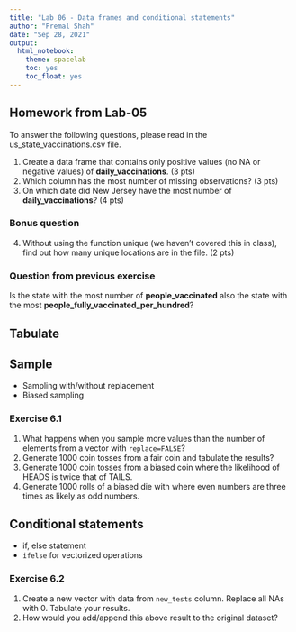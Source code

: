 ```yaml
---
title: "Lab 06 - Data frames and conditional statements"
author: "Premal Shah"
date: "Sep 28, 2021"
output: 
  html_notebook:
    theme: spacelab
    toc: yes
    toc_float: yes
---
```


## Homework from Lab-05

To answer the following questions, please read in the us_state_vaccinations.csv file.

1. Create a data frame that contains only positive values (no NA or negative values) of __daily_vaccinations__. (3 pts)
2. Which column has the most number of missing observations? (3 pts)
3. On which date did New Jersey have the most number of __daily_vaccinations__? (4 pts)

### Bonus question
4. Without using the function unique (we haven't covered this in class), find out how many unique locations are in the file. (2 pts)

### Question from previous exercise
Is the state with the most number of __people_vaccinated__ also the state with the most __people_fully_vaccinated_per_hundred__?

## Tabulate

## Sample
- Sampling with/without replacement
- Biased sampling

### Exercise 6.1
1. What happens when you sample more values than the number of elements from a vector with `replace=FALSE`?
2. Generate 1000 coin tosses from a fair coin and tabulate the results?
3. Generate 1000 coin tosses from a biased coin where the likelihood of HEADS is twice that of TAILS.
4. Generate 1000 rolls of a biased die with where even numbers are three times as likely as odd numbers.

## Conditional statements
- if, else statement
- `ifelse` for vectorized operations

### Exercise 6.2
1. Create a new vector with data from `new_tests` column. Replace all NAs with 0. Tabulate your results.
2. How would you add/append this above result to the original dataset?